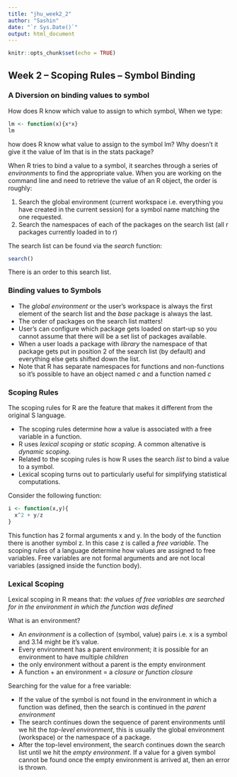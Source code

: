 ```yaml
---
title: "jhu_week2_2"
author: "Sashin"
date: "`r Sys.Date()`"
output: html_document
---
```


```r
knitr::opts_chunk$set(echo = TRUE)
```

## Week 2 -- Scoping Rules -- Symbol Binding
### A Diversion on binding values to symbol

How does R know which value to assign to which symbol, When we type:
```r
lm <- function(x){x*x}
lm
```
how does R know what value to assign to the symbol lm? Why doesn't it give it the value of lm that is in the stats package?

When R tries to bind a value to a symbol, it searches through a series of *environments* to find the appropriate value. When you are working on the command line and need to retrieve the value of an R object, the order is roughly:

1. Search the global environment (current workspace i.e. everything you have created in the current session) for a symbol name matching the one requested.
2. Search the namespaces of each of the packages on the search list (all r packages currently loaded in to r)

The search list can be found via the *search* function:
```r
search()
```
There is an order to this search list.

### Binding values to Symbols

* The *global environment* or the user's workspace is always the first element of the search list and the *base* package is always the last.
* The order of packages on the search list matters!
* User's can configure which package gets loaded on start-up so you cannot assume that there will be a set list of packages available.
* When a user loads a package with *library* the namespace of that package gets put in position 2 of the search list (by default) and everything else gets shifted down the list.
* Note that R has separate namespaces for functions and non-functions so it's possible to have an object named *c* and a function named *c*


### Scoping Rules
The scoping rules for R are the feature that makes it different from the original S language.

* The scoping rules determine how a value is associated with a free variable in a function.
* R uses *lexical scoping* or *static scoping*. A common altenative is *dynamic scoping*.
* Related to the scoping rules is how R uses the search *list* to bind a value to a symbol.
* Lexical scoping turns out to particularly useful for simplifying statistical computations.

Consider the following function:
```r
i <- function(x,y){
  x^2 + y/z
}
```
This function has 2 formal arguments x and y. In the body of the function there is another symbol z. In this case z is called a *free variable*. The scoping rules of a language determine how values are assigned to free variables. Free variables are not formal arguments and are not local variables (assigned inside the function body).


### Lexical Scoping
Lexical scoping in R means that:
*the values of free variables are searched for in the environment in which the function was defined*

What is an environment?

* An *environment* is a collection of (symbol, value) pairs i.e. x is a symbol and 3.14 might be it's value.
* Every environment has a parent environment; it is possible for an environment to have multiple *children*
* the only environment without a parent is the empty environment
* A function + an environment = a *closure* or *function closure*

Searching for the value for a free variable:

* If the value of the symbol is not found in the environment in which a function was defined, then the search is continued in the *parent environment*
* The search continues down the sequence of parent environments until we hit the *top-level environment*, this is usually the global environment (workspace) or the namespace of a package.
* After the top-level environment, the search continues down the search list until we hit the *empty environment*. If a value for a given symbol cannot be found once the empty environment is arrived at, then an error is thrown.

